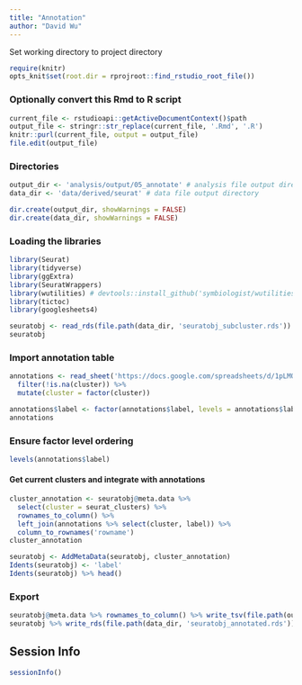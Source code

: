```yaml
---
title: "Annotation"
author: "David Wu"
---
```


Set working directory to project directory
```r
require(knitr)
opts_knit$set(root.dir = rprojroot::find_rstudio_root_file())
```

### Optionally convert this Rmd to R script 
```r
current_file <- rstudioapi::getActiveDocumentContext()$path
output_file <- stringr::str_replace(current_file, '.Rmd', '.R')
knitr::purl(current_file, output = output_file)
file.edit(output_file)
```

### Directories
```r
output_dir <- 'analysis/output/05_annotate' # analysis file output directory
data_dir <- 'data/derived/seurat' # data file output directory

dir.create(output_dir, showWarnings = FALSE)
dir.create(data_dir, showWarnings = FALSE)
```

### Loading the libraries
```r
library(Seurat) 
library(tidyverse)
library(ggExtra)
library(SeuratWrappers)
library(wutilities) # devtools::install_github('symbiologist/wutilities')
library(tictoc)
library(googlesheets4)
```

```r
seuratobj <- read_rds(file.path(data_dir, 'seuratobj_subcluster.rds'))
seuratobj
```
### Import annotation table
```r
annotations <- read_sheet('https://docs.google.com/spreadsheets/d/1pLMOaXkSGq3qSX7bTIw2daWd3ItA5JxqFomQn_km1IU/edit#gid=0') %>% 
  filter(!is.na(cluster)) %>% 
  mutate(cluster = factor(cluster))

annotations$label <- factor(annotations$label, levels = annotations$label)
annotations
```
### Ensure factor level ordering
```r
levels(annotations$label)
```

#### Get current clusters and integrate with annotations
```r
cluster_annotation <- seuratobj@meta.data %>% 
  select(cluster = seurat_clusters) %>% 
  rownames_to_column() %>% 
  left_join(annotations %>% select(cluster, label)) %>% 
  column_to_rownames('rowname')
cluster_annotation
```

```r
seuratobj <- AddMetaData(seuratobj, cluster_annotation)
Idents(seuratobj) <- 'label'
Idents(seuratobj) %>% head()
```

### Export
```r
seuratobj@meta.data %>% rownames_to_column() %>% write_tsv(file.path(output_dir, 'metadata.tsv.gz'))
seuratobj %>% write_rds(file.path(data_dir, 'seuratobj_annotated.rds'))
```


## Session Info
```r
sessionInfo()
```



